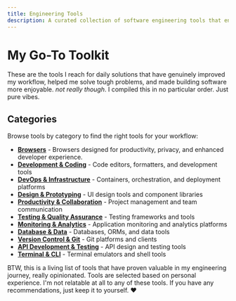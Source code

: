```yaml
---
title: Engineering Tools
description: A curated collection of software engineering tools that enhance my productivity, streamline my workflows, and make development more efficient and a little bit more happy.
---
```


# My Go-To Toolkit

These are the tools I reach for daily solutions that have genuinely improved my workflow, 
helped me solve tough problems, and made building software more enjoyable. *not really though*.
I compiled this in no particular order. Just pure vibes.

## Categories

Browse tools by category to find the right tools for your workflow:

- **[Browsers](/tools/browsers)** - Browsers designed for productivity, privacy, and enhanced developer experience.
- **[Development & Coding](/tools/development-coding)** - Code editors, formatters, and development tools
- **[DevOps & Infrastructure](/tools/devops-infrastructure)** - Containers, orchestration, and deployment platforms
- **[Design & Prototyping](/tools/design-prototyping)** - UI design tools and component libraries
- **[Productivity & Collaboration](/tools/productivity-collaboration)** - Project management and team communication
- **[Testing & Quality Assurance](/tools/testing-qa)** - Testing frameworks and tools
- **[Monitoring & Analytics](/tools/monitoring-analytics)** - Application monitoring and analytics platforms
- **[Database & Data](/tools/database-data)** - Databases, ORMs, and data tools
- **[Version Control & Git](/tools/version-control)** - Git platforms and clients
- **[API Development & Testing](/tools/api-development)** - API design and testing tools
- **[Terminal & CLI](/tools/terminal-cli)** - Terminal emulators and shell tools

<div className="border-t border-fd-border pt-8 mt-12 text-sm text-fd-muted-foreground text-wrap">
BTW, this is a living list of tools that have proven valuable in my engineering journey, really opinionated. 
Tools are selected based on personal experience. 
I'm not relatable at all to any of these tools.
If you have any recommendations, just keep it to yourself. ❤️
</div>

